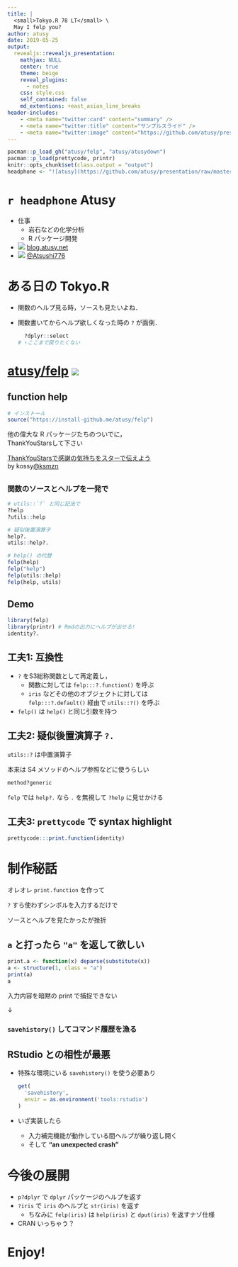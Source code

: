 ```yaml
---
title: |
  <small>Tokyo.R 78 LT</small> \
  May I felp you?
author: atusy
date: 2019-05-25
output:
  revealjs::revealjs_presentation:
    mathjax: NULL
    center: true
    theme: beige
    reveal_plugins:
      - notes
    css: style.css
    self_contained: false
    md_extentions: +east_asian_line_breaks
header-includes:
    - <meta name="twitter:card" content="summary" />
    - <meta name="twitter:title" content="サンプルスライド" />
    - <meta name="twitter:image" content="https://github.com/atusy/presentation/raw/master/headphone.jpg" />
---
```


```r
pacman::p_load_gh("atusy/felp", "atusy/atusydown")
pacman::p_load(prettycode, printr)
knitr::opts_chunk$set(class.output = "output")
headphone <- "![atusy](https://github.com/atusy/presentation/raw/master/headphone.jpg){height=0.8em}"
```

# `r headphone` Atusy {#atusy}

- 仕事
    - 岩石などの化学分析
    - R パッケージ開発
- ![](https://icongr.am/feather/home.svg)
  [blog.atusy.net](https://blog.atusy.net)
- ![](https://icongr.am/feather/twitter.svg)
  [\@Atsushi776](https://twitter.com/Atsushi776)

# ある日の Tokyo.R {#tokyor}

- 関数のヘルプ見る時，ソースも見たいよね．
- 関数書いてからヘルプ欲しくなった時の `?` が面倒．
    
    ```r
      ?dplyr::select
    # ↑ここまで戻りたくない
    ```
<!-- - いっそ関数の名前だけでソースとヘルプ出して欲しい -->

# [atusy/felp](https://github.com/atusy/felp) ![](https://icongr.am/feather/github.svg?size=48px) {#felp}

## **f**unction h**elp** {#origin}

```r
# インストール
source("https://install-github.me/atusy/felp")
```

他の偉大な R パッケージたちのついでに， \
ThankYouStarsして下さい

[ThankYouStarsで感謝の気持ちをスターで伝えよう](https://www.slideshare.net/ksmzn/thankyoustars) \
by kossy[\@ksmzn](https://twitter.com/ksmzn)

## {#howto}

### 関数のソースとヘルプを一発で

```r
# utils::`?` と同じ記法で
?help
?utils::help

# 疑似後置演算子
help?.
utils::help?.

# help() の代替
felp(help)
felp("help")
felp(utils::help)
felp(help, utils)
```

## Demo

```r
library(felp)
library(printr) # Rmdの出力にヘルプが出せる!
identity?.
```

## 工夫1: 互換性 {#compatibility}

- `?` をS3総称関数として再定義し，
    - 関数に対しては `felp:::?.function()` を呼ぶ
    - `iris` などその他のオブジェクトに対しては \
      `felp:::?.default()` 経由で `utils::?()` を呼ぶ
- `felp()` は `help()` と同じ引数を持つ



## 工夫2: 疑似後置演算子 `?.` {#pseudo-postfix-operator}

`utils::?` は中置演算子

本来は S4 メソッドのヘルプ参照などに使うらしい

```r
method?generic
```

`felp` では `help?.` なら `.` を無視して `?help` に見せかける

## 工夫3: `prettycode` で syntax highlight {#prettycode}

```r
prettycode:::print.function(identity)
```


# 制作秘話 {#secret}

オレオレ `print.function` を作って

`?` すら使わずシンボルを入力するだけで

ソースとヘルプを見たかったが挫折

## `a` と打ったら `"a"` を返して欲しい

```r
print.a <- function(x) deparse(substitute(x))
a <- structure(1, class = "a")
print(a)
a
```

入力内容を暗黙の print で捕捉できない

↓

### `savehistory()` してコマンド履歴を漁る

## RStudio との相性が最悪

- 特殊な環境にいる `savehistory()` を使う必要あり

    ```r
    get(
      'savehistory', 
      envir = as.environment('tools:rstudio')
    )
    ```

- いざ実装したら
    - 入力補完機能が動作している間ヘルプが繰り返し開く
    - そして **"an unexpected crash"**


# 今後の展開

- `p?dplyr` で `dplyr` パッケージのヘルプを返す
- `?iris` で `iris` のヘルプと `str(iris)` を返す
    - ちなみに `felp(iris)` は `help(iris)` と `dput(iris)` を返すナゾ仕様
- CRAN いっちゃう？

# Enjoy!
